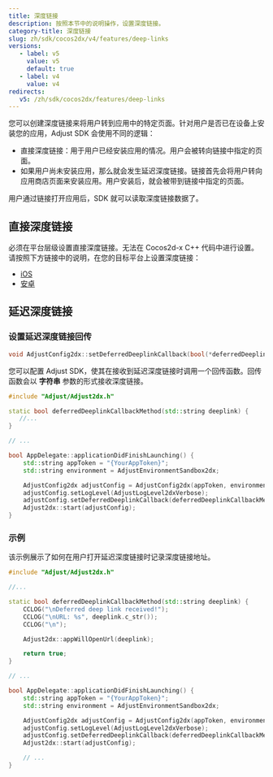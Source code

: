 ```yaml
---
title: 深度链接
description: 按照本节中的说明操作，设置深度链接。
category-title: 深度链接
slug: zh/sdk/cocos2dx/v4/features/deep-links
versions:
   - label: v5
     value: v5
     default: true
   - label: v4
     value: v4
redirects:
   v5: /zh/sdk/cocos2dx/features/deep-links
---
```


您可以创建深度链接来将用户转到应用中的特定页面。针对用户是否已在设备上安装您的应用，Adjust SDK 会使用不同的逻辑：

- 直接深度链接：用于用户已经安装应用的情况。用户会被转向链接中指定的页面。
- 如果用户尚未安装应用，那么就会发生延迟深度链接。链接首先会将用户转向应用商店页面来安装应用。用户安装后，就会被带到链接中指定的页面。

用户通过链接打开应用后，SDK 就可以读取深度链接数据了。

## 直接深度链接

必须在平台层级设置直接深度链接。无法在 Cocos2d\-x C\+\+ 代码中进行设置。请按照下方链接中的说明，在您的目标平台上设置深度链接：

- [iOS](/zh/sdk/ios/features/deep-links/direct)
- [安卓](/zh/sdk/android/features/deep-links)

## 延迟深度链接

### 设置延迟深度链接回传

<CodeBlock title="方法签名">

```cpp
void AdjustConfig2dx::setDeferredDeeplinkCallback(bool(*deferredDeeplinkCallback)(std::string deeplink));
```

</CodeBlock>

您可以配置 Adjust SDK，使其在接收到延迟深度链接时调用一个回传函数。回传函数会以 **字符串** 参数的形式接收深度链接。

<CodeBlock highlight="{range: 3-5}, {range: 15}">

```cpp
#include "Adjust/Adjust2dx.h"

static bool deferredDeeplinkCallbackMethod(std::string deeplink) {
   //...
}

// ...

bool AppDelegate::applicationDidFinishLaunching() {
    std::string appToken = "{YourAppToken}";
    std::string environment = AdjustEnvironmentSandbox2dx;

    AdjustConfig2dx adjustConfig = AdjustConfig2dx(appToken, environment);
    adjustConfig.setLogLevel(AdjustLogLevel2dxVerbose);
    adjustConfig.setDeferredDeeplinkCallback(deferredDeeplinkCallbackMethod);
    Adjust2dx::start(adjustConfig);
}
```

</CodeBlock>

### 示例

该示例展示了如何在用户打开延迟深度链接时记录深度链接地址。

```cpp
#include "Adjust/Adjust2dx.h"

//...

static bool deferredDeeplinkCallbackMethod(std::string deeplink) {
    CCLOG("\nDeferred deep link received!");
    CCLOG("\nURL: %s", deeplink.c_str());
    CCLOG("\n");

    Adjust2dx::appWillOpenUrl(deeplink);

    return true;
}

// ...

bool AppDelegate::applicationDidFinishLaunching() {
    std::string appToken = "{YourAppToken}";
    std::string environment = AdjustEnvironmentSandbox2dx;

    AdjustConfig2dx adjustConfig = AdjustConfig2dx(appToken, environment);
    adjustConfig.setLogLevel(AdjustLogLevel2dxVerbose);
    adjustConfig.setDeferredDeeplinkCallback(deferredDeeplinkCallbackMethod);
    Adjust2dx::start(adjustConfig);

    // ...
}
```

